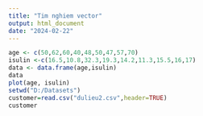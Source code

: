 ---
title: "Tim nghiem vector"
output: html_document
date: "2024-02-22"
---
```{r}
age <- c(50,62,60,40,48,50,47,57,70)
isulin <-c(16.5,10.8,32.3,19.3,14.2,11.3,15.5,16,17)
data <- data.frame(age,isulin)
data
plot(age, isulin)
setwd("D:/Datasets")
customer=read.csv("dulieu2.csv",header=TRUE)
customer
```